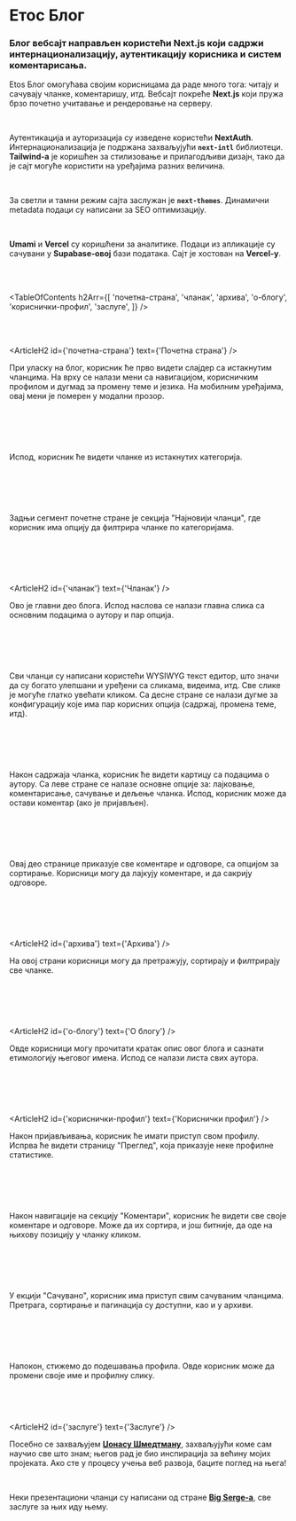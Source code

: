 


# Етос Блог

### Блог вебсајт направљен користећи Next.js који садржи интернационализацију, аутентикацију корисника и систем коментарисања.

<HeroImage image={EthosImg} title="Етос Блог" />

Etos Блог омогућава својим корисницама да раде много тога: читају и сачувају чланке, коментаришу, итд. Вебсајт покреће **Next.js** који пружа брзо почетно учитавање и рендеровање на серверу.

<br />

Аутентикација и ауторизација су изведене користећи **NextAuth**.
Интернационализација је подржана захваљујући **`next-intl`** библиотеци. **Tailwind-а** је коришћен за стилизовање и прилагодљиви дизајн, тако да је сајт могуће користити на уређајима разних величина.

<br />

За светли и тамни режим сајта заслужан је **`next-themes`**. Динамични metadata подаци су написани за SEO оптимизацију.

<br />

**Umami** и **Vercel** су коришћени за аналитике.
Подаци из апликације су сачувани у **Supabase-овој** бази података. Сајт је хостован
на **Vercel-у**.

<br />
<br />

<TableOfContents
   h2Arr={[
      'почетна-страна',
      'чланак',
      'архива',
      'о-блогу',
      'кориснички-профил',
      'заслуге',
   ]}
/>

<br />
<br />

<ArticleH2 id={'почетна-страна'} text={'Почетна страна'} />

При уласку на блог, корисник ће прво видети слајдер са истакнутим чланцима. На врху се налази мени са навигацијом, корисничким профилом и дугмад за промену теме и језика. На мобилним уређајима, овај мени је померен у модални прозор.

<br />

<ArticleImage
   image={EthosImg0}
   imageMobile={EthosMobileImg0}
   alt="Почетна страна"
   isResponsive={true}
/>

<br />
<br />

Испод, корисник ће видети чланке из истакнутих категорија.

<br />

<ArticleImage
   image={EthosImg1}
   imageMobile={EthosMobileImg1}
   alt="Истакнуте категорије"
   isResponsive={true}
/>

<br />
<br />

Задњи сегмент почетне стране је секција "Најновији чланци", где корисник има опцију да филтрира чланке по категоријама.

<br />

<ArticleImage
   image={EthosImg2}
   imageMobile={EthosMobileImg2}
   alt="Најновији чланци"
   isResponsive={true}
/>

<br />
<br />

<ArticleH2 id={'чланак'} text={'Чланак'} />

Ово је главни део блога. Испод наслова се налази главна слика са основним подацима о аутору и пар опција.

<br />

<ArticleImage
   image={EthosImg3}
   imageMobile={EthosMobileImg3}
   alt="Чланак"
   isResponsive={true}
/>

<br />
<br />

Сви чланци су написани користећи WYSIWYG текст едитор, што значи да су богато улепшани и уређени са сликама, видеима, итд. Све слике је могуће глатко увећати кликом. Са десне стране се налази дугме за конфигурацију које има пар корисних опција (садржај, промена теме, итд).

<br />

<ArticleImage
   image={EthosImg4}
   imageMobile={EthosMobileImg4}
   alt="Опције чланка"
   isResponsive={true}
/>

<br />
<br />

Након садржаја чланка, корисник ће видети картицу са подацима о аутору. Са леве стране се налазе основне опције за: лајковање, коментарисање, сачување и дељење чланка. Испод, корисник може да остави коментар (ако је пријављен).

<br />

<ArticleImage
   image={EthosImg5}
   imageMobile={EthosMobileImg5}
   alt="Опције чланка"
   isResponsive={true}
/>

<br />
<br />

Овај део странице приказује све коментаре и одговоре, са опцијом за сортирање. Корисници могу да лајкују коментаре, и да сакрију одговоре.

<br />

<ArticleImage
   image={EthosImg6}
   imageMobile={EthosMobileImg6}
   alt="Коментари"
   isResponsive={true}
/>

<br />
<br />

<ArticleH2 id={'архива'} text={'Архива'} />

На овој страни корисници могу да претражују, сортирају и филтрирају све чланке.

<br />

<ArticleImage
   image={EthosImg7}
   imageMobile={EthosMobileImg7}
   alt="Архива"
   isResponsive={true}
/>

<br />
<br />

<ArticleH2 id={'о-блогу'} text={'О блогу'} />

Овде корисници могу прочитати кратак опис овог блога и сазнати етимологију његовог имена. Испод се налази листа свих аутора.

<br />

<ArticleImage
   image={EthosImg8}
   imageMobile={EthosMobileImg8}
   alt="О блогу"
   isResponsive={true}
/>

<br />
<br />

<ArticleH2 id={'кориснички-профил'} text={'Кориснички профил'} />

Након пријављивања, корисник ће имати приступ свом профилу. Испрва ће видети страницу "Преглед", која приказује неке профилне статистике.

<br />

<ArticleImage
   image={EthosImg9}
   imageMobile={EthosMobileImg9}
   alt="Преглед профила"
   isResponsive={true}
/>

<br />
<br />

Након навигације на секцију "Коментари", корисник ће видети све своје коментаре и одговоре. Може да их сортира, и још битније, да оде на њихову позицију у чланку кликом.

<br />

<ArticleImage
   image={EthosImg10}
   imageMobile={EthosMobileImg10}
   alt="Кориснички коментари"
   isResponsive={true}
/>

<br />
<br />

У екцији "Сачувано", корисник има приступ свим сачуваним чланцима. Претрага, сортирање и пагинација су доступни, као и у архиви.

<br />

<ArticleImage
   image={EthosImg11}
   imageMobile={EthosMobileImg11}
   alt="Сачувани чланци"
   isResponsive={true}
/>

<br />
<br />

Напокон, стижемо до подешавања профила. Овде корисник може да промени своје име и профилну слику.

<br />

<ArticleImage
   image={EthosImg12}
   imageMobile={EthosMobileImg12}
   alt="Подешавање профила"
   isResponsive={true}
/>

<br />

<ArticleH2 id={'заслуге'} text={'Заслуге'} />

Посебно се захваљујем **[Џонасу Шмедтману](https://www.udemy.com/user/jonasschmedtmann/)**, захваљујући коме сам научио све што знам; његов рад је био инспирација за већину мојих пројеката. Ако сте у процесу учења веб развоја, баците поглед на њега!

<br />

Неки презентациони чланци су написани од стране **[Big Serge-а](https://substack.com/@bigserge)**, све заслуге за њих иду њему.
